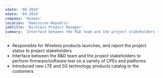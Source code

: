 ```yaml
---
sdate: '08.2018'
edate: '04.2019'
company: 'Huawei'
location: 'Dominican Republic'
jobTitle: 'Wireless Product Manager'
summary: 'Interface between the R&D team and the project stakeholders to perform firmware/software test on a variety of CPEs and platforms.'
---
```


* Responsible for Wireless products launches, and report the
project status to project stakeholders
* Interface between the R&D team and the project stakeholders
to perform firmware/software test on a variety of CPEs and
platforms
* Introduced new LTE and 5G technology products catalog to
the customers